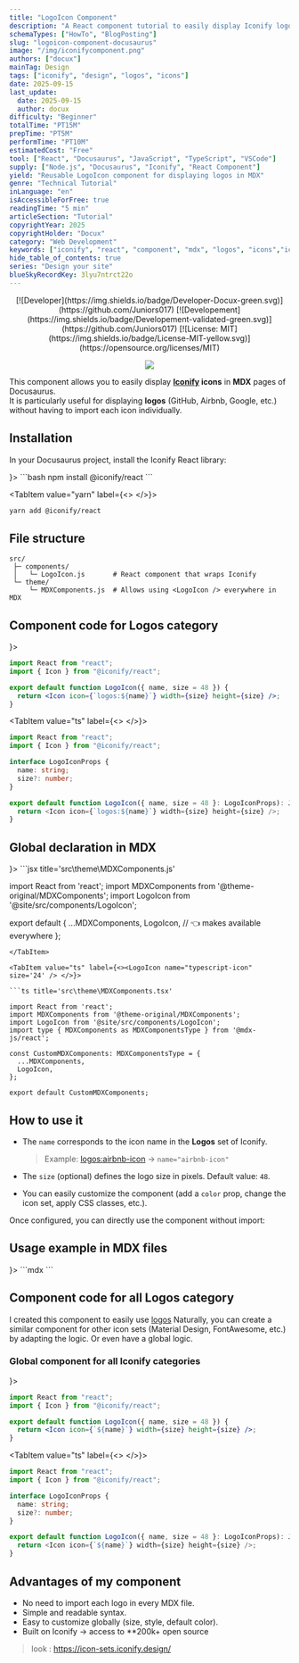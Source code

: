 ```yaml
---
title: "LogoIcon Component"
description: "A React component tutorial to easily display Iconify logos in Docusaurus MDX pages without individual imports."
schemaTypes: ["HowTo", "BlogPosting"]
slug: "logoicon-component-docusaurus"
image: "/img/iconifycomponent.png"
authors: ["docux"]
mainTag: Design
tags: ["iconify", "design", "logos", "icons"]
date: 2025-09-15
last_update:
  date: 2025-09-15
  author: docux
difficulty: "Beginner"
totalTime: "PT15M"
prepTime: "PT5M"
performTime: "PT10M"
estimatedCost: "Free"
tool: ["React", "Docusaurus", "JavaScript", "TypeScript", "VSCode"]
supply: ["Node.js", "Docusaurus", "Iconify", "React Component"]
yield: "Reusable LogoIcon component for displaying logos in MDX"
genre: "Technical Tutorial"
inLanguage: "en"
isAccessibleForFree: true
readingTime: "5 min"
articleSection: "Tutorial"
copyrightYear: 2025
copyrightHolder: "Docux"
category: "Web Development"
keywords: ["iconify", "react", "component", "mdx", "logos", "icons","iconify"]
hide_table_of_contents: true
series: "Design your site"
blueSkyRecordKey: 3lyu7ntrct22o
---
```

<center>
<div>
[![Developer](https://img.shields.io/badge/Developer-Docux-green.svg)](https://github.com/Juniors017)
[![Developement](https://img.shields.io/badge/Developement-validated-green.svg)](https://github.com/Juniors017)
[![License: MIT](https://img.shields.io/badge/License-MIT-yellow.svg)](https://opensource.org/licenses/MIT)

![](/img/iconifycomponent.png)
</div>
</center>


This component allows you to easily display **[Iconify](https://icon-sets.iconify.design/) icons** in **MDX** pages of Docusaurus.  
It is particularly useful for displaying **logos** (GitHub, Airbnb, Google, etc.) without having to import each icon individually.
<!--truncate--> 


## Installation

In your Docusaurus project, install the Iconify React library:

<Tabs>
<TabItem value="npm" label={<><LogoIcon name="npm" size='32' /> </>}>
```bash
npm install @iconify/react
```
</TabItem>

<TabItem value="yarn" label={<><LogoIcon name="yarn" size='32' /> </>}>

```bash
yarn add @iconify/react
```
</TabItem>
</Tabs>



##  File structure

```
src/
 ├─ components/
 │   └─ LogoIcon.js       # React component that wraps Iconify
 └─ theme/
     └─ MDXComponents.js  # Allows using <LogoIcon /> everywhere in MDX
```


## Component code for Logos category

<Tabs>
<TabItem value="js" label={<><LogoIcon name="javascript" size='24' /> </>}>

```jsx title='src\components\LogoIcon.js'
import React from "react";
import { Icon } from "@iconify/react";

export default function LogoIcon({ name, size = 48 }) {
  return <Icon icon={`logos:${name}`} width={size} height={size} />;
}
```
</TabItem>

<TabItem value="ts" label={<><LogoIcon name="typescript-icon" size='24' /> </>}>

```ts title='src\components\LogoIcon.tsx'
import React from "react";
import { Icon } from "@iconify/react";

interface LogoIconProps {
  name: string;
  size?: number;
}

export default function LogoIcon({ name, size = 48 }: LogoIconProps): JSX.Element {
  return <Icon icon={`logos:${name}`} width={size} height={size} />;
}
```
</TabItem>
</Tabs>

##  Global declaration in MDX

<Tabs>
<TabItem value="js" label={<><LogoIcon name="javascript" size='24' /> </>}>
```jsx title='src\theme\MDXComponents.js'

import React from 'react';
import MDXComponents from '@theme-original/MDXComponents';
import LogoIcon from '@site/src/components/LogoIcon';

export default {
  ...MDXComponents,
  LogoIcon, // 👈 makes <LogoIcon /> available everywhere
};


```
</TabItem>

<TabItem value="ts" label={<><LogoIcon name="typescript-icon" size='24' /> </>}>

```ts title='src\theme\MDXComponents.tsx'

import React from 'react';
import MDXComponents from '@theme-original/MDXComponents';
import LogoIcon from '@site/src/components/LogoIcon';
import type { MDXComponents as MDXComponentsType } from '@mdx-js/react';

const CustomMDXComponents: MDXComponentsType = {
  ...MDXComponents,
  LogoIcon,
};

export default CustomMDXComponents;
```
</TabItem>
</Tabs>


##  How to use it

* The `name` corresponds to the icon name in the **Logos** set of Iconify.
  > Example: [logos:airbnb-icon](https://icon-sets.iconify.design/logos/airbnb-icon/) → `name="airbnb-icon"`

* The `size` (optional) defines the logo size in pixels.
  Default value: `48`.

* You can easily customize the component (add a `color` prop, change the icon set, apply CSS classes, etc.).

Once configured, you can directly use the component without import:


## Usage example in MDX files
<Tabs>
<TabItem value="js" label={<><LogoIcon name="mdx" size='48' /> </>}>
```mdx
<LogoIcon name="docusaurus" size='256' />

<LogoIcon name="react" size='124' /> 

<LogoIcon name="airbnb-icon" size='64' />

<LogoIcon name="github-icon" />

<LogoIcon name="gitlab" size='32' />
```
<LogoIcon name="docusaurus" size='256' />

<LogoIcon name="react" size='124' /> 

<LogoIcon name="airbnb-icon" size='64' />

<LogoIcon name="github-icon" />

<LogoIcon name="gitlab" size='32' />
</TabItem>
</Tabs>



## Component code for all Logos category


I created this component to easily use [logos](https://icon-sets.iconify.design/logos/?category=Logos)
Naturally, you can create a similar component for other icon sets (Material Design, FontAwesome, etc.) by adapting the logic.
Or even have a global logic.

### Global component for all Iconify categories

<Tabs>
<TabItem value="js" label={<><LogoIcon name="javascript" size='24' /> </>}>

```jsx title='src\components\LogoIcon.js'
import React from "react";
import { Icon } from "@iconify/react";

export default function LogoIcon({ name, size = 48 }) {
  return <Icon icon={`${name}`} width={size} height={size} />;
}
```
</TabItem>

<TabItem value="ts" label={<><LogoIcon name="typescript-icon" size='24' /> </>}>

```ts title='src\components\LogoIcon.tsx'
import React from "react";
import { Icon } from "@iconify/react";

interface LogoIconProps {
  name: string;
  size?: number;
}

export default function LogoIcon({ name, size = 48 }: LogoIconProps): JSX.Element {
  return <Icon icon={`${name}`} width={size} height={size} />;
}
```
</TabItem>
</Tabs>

## Advantages of my component

* No need to import each logo in every MDX file.
* Simple and readable syntax.
* Easy to customize globally (size, style, default color).
* Built on Iconify → access to **200k+ open source

> look : https://icon-sets.iconify.design/